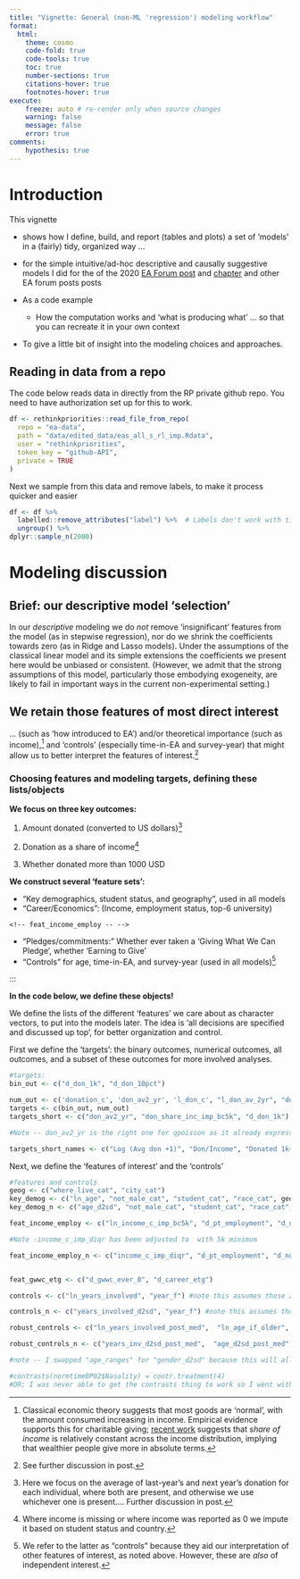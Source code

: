 ```yaml
---
title: "Vignette: General (non-ML 'regression') modeling workflow"
format:
  html:
    theme: cosmo
    code-fold: true
    code-tools: true
    toc: true
    number-sections: true
    citations-hover: true
    footnotes-hover: true
execute:
    freeze: auto # re-render only when source changes
    warning: false
    message: false
    error: true
comments:
    hypothesis: true
---
```


# Introduction


This vignette 

- shows how I define, build, and report (tables and plots) a set of 'models' in a (fairly) tidy, organized way  ...  

-  for the simple intuitive/ad-hoc descriptive and causally suggestive models I did for the of the 2020 [EA Forum post](https://forum.effectivealtruism.org/posts/nb6tQ5MRRpXydJQFq/ea-survey-2020-series-donation-data) and [chapter](https://rethinkpriorities.github.io/ea_data_public/eas_rps_own_style/eas_donations.html)  and other EA forum posts posts


- As a code example 
     - How the computation works and 'what is producing what' ... so that you can recreate it in your own context


- To give a little bit of insight into the modeling choices and approaches.


## Reading in data from a repo

The code below reads data in directly from the RP private github repo. You need to have authorization set up for this to work.

```r

df <- rethinkpriorities::read_file_from_repo(
  repo = "ea-data",
  path = "data/edited_data/eas_all_s_rl_imp.Rdata",
  user = "rethinkpriorities",
  token_key = "github-API",
  private = TRUE
)

```

Next we sample from this data and remove labels, to make it process quicker and easier

```r

df <- df %>%
  labelled::remove_attributes("label") %>%  # Labels don't work with tidymodels :/, sadly
  ungroup() %>%
dplyr::sample_n(2000)

```


# Modeling discussion 



::: {.callout-note collapse="true"}

## Brief: our descriptive model 'selection'

In our *descriptive* modeling we do *not* remove 'insignificant' features from the model (as in stepwise regression), nor do we shrink the coefficients towards zero (as in Ridge and Lasso models). Under the assumptions of the classical linear model and its simple extensions the coefficients we present here would be unbiased or consistent. (However, we admit that the strong assumptions of this model, particularly those embodying exogeneity, are likely to fail in important ways in the current non-experimental setting.)
:::

::: {.callout-note collapse="true"}

## We retain those features of most direct interest

... (such as 'how introduced to EA') and/or theoretical importance (such as income),^[Classical economic theory suggests that most goods are 'normal', with the amount consumed increasing in income. Empirical evidence supports this for charitable giving; [recent work](https://econofact.org/are-rich-people-really-less-generous) suggests that *share of income* is relatively constant across the income distribution, implying that wealthier people give more in absolute terms.] and 'controls' (especially time-in-EA and survey-year) that might allow us to better interpret the features of interest.^[See further discussion in post.]

:::

### Choosing features and modeling targets, defining these lists/objects {.unnumbered}


**We focus on three key outcomes:**

1.  Amount donated (converted to US dollars)^[Here we focus on the average of last-year's and next year's donation for each individual, where both are present, and otherwise we use whichever one is present.... Further discussion in post.]

2.  Donation as a share of income^[Where income is missing or where income was reported as 0 we impute it based on student status and country.]

3.  Whether donated more than 1000 USD


**We construct several 'feature sets':**

-   "Key demographics, student status, and geography", used in all models 
-   "Career/Economics": (Income, employment status, top-6 university)

<!-- ^["Top-6 university" refers to whether the individual lists any of the six universities (Oxford, Stanford, Harvard, CalTech, MIT, Cambridge) appearing in the top-10 of all of USNWR, QS, and THE rankings. However, university was not asked in the 2018 survey ] -->
    <!-- feat_income_employ -- -->
-   "Pledges/commitments:" Whether ever taken a 'Giving What We Can
    Pledge', whether 'Earning to Give' <!-- feat_gwwc_etg -->
-   "Controls" for age, time-in-EA, and survey-year (used in all
    models)^[We refer to the latter as "controls" because they aid our
    interpretation of other features of interest, as noted above.
    However, these are *also* of independent interest.]

    
:::


**In the code below, we define these objects!**

We define the lists of the different 'features' we care about as character vectors, to put into the models later. The idea is 'all decisions are specified and discussed up top', for better organization and control.

First we define the 'targets': the binary outcomes, numerical outcomes, all outcomes, and a subset of these outcomes for more involved analyses. 

```r

#targets:
bin_out <- c("d_don_1k", "d_don_10pct")

num_out <- c('donation_c', 'don_av2_yr', 'l_don_c', "l_don_av_2yr", "don_share_inc_imp_bc5k", "donation_plan_c")
targets <- c(bin_out, num_out)
targets_short <- c("don_av2_yr", "don_share_inc_imp_bc5k", "d_don_1k") 

#Note -- don_av2_yr is the right one for qpoisson as it already expresses things in exponents. l_don_av2_yr was the one to use in the loglinear model, which we are not emphasizing

targets_short_names <- c("Log (Avg don +1)", "Don/Income", "Donated 1k+")
```

Next, we define  the 'features of interest' and the 'controls'

```r

#features and controls
geog <- c("where_live_cat", "city_cat")
key_demog <- c("ln_age", "not_male_cat", "student_cat", "race_cat", geog)
key_demog_n <- c("age_d2sd", "not_male_cat", "student_cat", "race_cat", geog)

feat_income_employ <- c("ln_income_c_imp_bc5k", "d_pt_employment", "d_not_employed", "d_top6_uni")

#Note -income_c_imp_diqr has been adjusted to  with 5k minimum

feat_income_employ_n <- c("income_c_imp_diqr", "d_pt_employment", "d_not_employed", "d_top6_uni")


feat_gwwc_etg <- c("d_gwwc_ever_0", "d_career_etg")

controls <- c("ln_years_involved", "year_f") #note this assumes those 2009 or earlier started in 2009

controls_n <- c("years_involved_d2sd", "year_f") #note this assumes those 2009 or earlier started in 2009

robust_controls <- c("ln_years_involved_post_med",  "ln_age_if_older", "ln_income_c_imp_if_richer")

robust_controls_n <- c("years_inv_d2sd_post_med",  "age_d2sd_post_med", "income_c_imp_diqr_if_richer")

#note -- I swapped "age_ranges" for "gender_d2sd" because this will allow us a decent measure of 'is the age effect nonlinear' (see datacolada on the superiority of this over a quadratic)

#contrasts(normtimeBP02$Nasality) = contr.treatment(4)
#DR; I was never able to get the contrasts thing to work so I went with 'base group is most common group'

```


